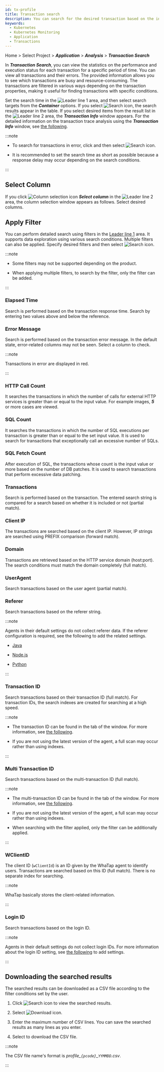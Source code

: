```yaml
---
id: tx-profile
title: Transaction search
description: You can search for the desired transaction based on the individual transaction's performance properties.
keywords:
  - Kubernetes
  - Kubernetes Monitoring
  - Application
  - Transactions
---
```


Home > Select Project > **_Application_** > **_Analysis_** > **_Transaction Search_**

In **_Transaction Search_**, you can view the statistics on the performance and execution status for each transaction for a specific period of time. You can view all transactions and their errors. The provided information allows you to see which transactions are busy and resource-consuming. The transactions are filtered in various ways depending on the transaction properties, making it useful for finding transactions with specific conditions.

<ImgLang img='k8s-analysis-tx-profile.png' desc='Transaction Search' />

Set the search time in the ![Leader line 1](/img/number-01.png) area, and then select search targets from the **_Container_** options. If you select ![Search icon](/img/ico-btn-search.png), the search results appear in the table. If you select desired items from the result list in the ![Leader line 2](/img/number-02.png) area, the **_Transaction Info_** window appears. For the detailed information on the transaction trace analysis using the **_Transaction Info_** window, see [the following](../java/trs-profile#transaction-info).

:::note

- To search for transactions in error, click <Cmdname sid="show_only_error" className="uitext" /> and then select ![Search icon](/img/ico-btn-search.png).

- It is recommended to set the search time as short as possible because a response delay may occur depending on the search conditions.

:::

## Select Column

If you click ![Column selection icon](/img/ico-column-set.svg) **_Select column_** in the ![Leader line 2](/img/number-02.png) area, the column selection window appears as follows. Select desired columns.

<ImgLang img='k8s-tx-profile-clm.png' desc='Select column' />

## Apply Filter

You can perform detailed search using filters in the [Leader line 1](/img/number-01.png) area. It supports data exploration using various search conditions. Multiple filters can also be applied. Specify desired filters and then select ![Search icon](/img/ico-btn-search.png).

:::note

- Some filters may not be supported depending on the product.

- When applying multiple filters, to search by the <Cmdname sid="TTL06107" className="uitext" /> filter, only the <Cmdname sid="TTL06111" className="uitext" /> filter can be added.

:::

### Elapsed Time

<ImgLang img='k8s-analysis-tx-profile-el.png' desc='Elapsed time' />

Search is performed based on the transaction response time. Search by entering two values above and below the reference.

### Error Message

<ImgLang img='k8s-analysis-tx-profile-err.png' desc='Error message' />

Search is performed based on the transaction error message. In the default state, error-related columns may not be seen. Select a column to check. 

:::note 

Transactions in error are displayed in red.

:::

### HTTP Call Count

<ImgLang img='k8s-analysis-tx-profile-httpc.png' desc='HTTP call count' />

It searches the transactions in which the number of calls for external HTTP services is greater than or equal to the input value. For example images, **_5_** or more cases are viewed.

### SQL Count

<ImgLang img='k8s-analysis-tx-profile-sqlcount.png' desc='SQL count' />

It searches the transactions in which the number of SQL executions per transaction is greater than or equal to the set input value. It is used to search for transactions that exceptionally call an excessive number of SQLs.

### SQL Fetch Count

<ImgLang img='k8s-analysis-tx-profile-sqlfetchcount.png' desc='SQL fetch count' />

After execution of SQL, the transactions whose count is the input value or more based on the number of DB patches. It is used to search transactions that perform excessive data patching.

### Transactions

<ImgLang img='k8s-analysis-tx-profile-tx.png' desc='URL' />

Search is performed based on the transaction. The entered search string is compared for a search based on whether it is included or not (partial match).

### Client IP

<ImgLang img='k8s-analysis-tx-profile-cl-ip.png' desc='IP' />

The transactions are searched based on the client IP. However, IP strings are searched using PREFIX comparison (forward match).

### Domain

<ImgLang img='k8s-analysis-tx-profile-dm.png' desc='Domain' />

Transactions are retrieved based on the HTTP service domain (host:port). The search conditions must match the domain completely (full match).

### UserAgent

<ImgLang img='k8s-analysis-tx-profile-user-agent.png' desc='User agent' />

Search transactions based on the user agent (partial match). 

### Referer

Search transactions based on the referer string.

:::note

Agents in their default settings do not collect referer data. If the referer configuration is required, see the following to add the related settings.

- [Java](../java/analysis-apm-trs#stat-referer)

- [Node.js](../nodejs/analysis-apm-trs#stat-referer)

- [Python](../python/analysis-apm-trs#stat-referer)

:::

### Transaction ID

<ImgLang img='k8s-analysis-tx-profile-tx-id.png' desc='Transaction ID' />

Search transactions based on their transaction ID (full match). For transaction IDs, the search indexes are created for searching at a high speed.

:::note

- The transaction ID can be found in the <Cmdname sid="TTL06125" className="uitext" /> tab of the <Cmdname sid="TTL06527" className="uitext" /> window. For more information, see [the following](../java/trs-profile#anlaysis-trace-record-summary).

- If you are not using the latest version of the agent, a full scan may occur rather than using indexes.

:::

### Multi Transaction ID

<ImgLang img='k8s-analysis-tx-profile-mtxid.png' desc='Multi transaction ID' />

Search transactions based on the multi-transaction ID (full match).

:::note

- The multi-transaction ID can be found in the <Cmdname sid="TTL06125" className="uitext" /> tab of the <Cmdname sid="TTL06527" className="uitext" /> window. For more information, see [the following](../java/trs-multi-trace#trace-multi-tx).

- If you are not using the latest version of the agent, a full scan may occur rather than using indexes.

- When searching with the <Cmdname sid="TTL06107" className="uitext" /> filter applied, only the <Cmdname sid="TTL06111" className="uitext" /> filter can be additionally applied.

:::

### WClientID

<ImgLang img='k8s-analysis-tx-profile-wcl.png' desc='Client ID' />

The client ID (`wClientId`) is an ID given by the WhaTap agent to identify users. Transactions are searched based on this ID (full match). There is no separate index for searching.

:::note

WhaTap basically stores the client-related information.

:::

### Login ID

Search transactions based on the login ID.

:::note

Agents in their default settings do not collect login IDs. For more information about the login ID setting, see [the following](../java/script-plugin#common-plugin) to add settings.

:::

## Downloading the searched results

The searched results can be downloaded as a CSV file according to the filter conditions set by the user. 

1. Click ![Search icon](/img/ico-btn-search.png) to view the searched results.

2. Select ![Download icon](/img/ic-csv-download-ms.svg).

3. Enter the maximum number of CSV lines. You can save the searched results as many lines as you enter.

4. Select <Cmdname sid="download" className="uitext" /> to download the CSV file.

:::note

The CSV file name's format is _profile\_`{pcode}`\_`YYMMDD`.csv_.

:::
